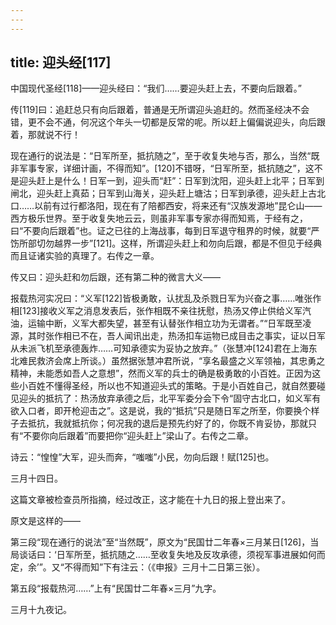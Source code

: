 ```yaml
---
---
---
```

title: 迎头经[117]
---




中国现代圣经[118]——迎头经曰：“我们……要迎头赶上去，不要向后跟着。”

传[119]曰：追赶总只有向后跟着，普通是无所谓迎头追赶的。然而圣经决不会错，更不会不通，何况这个年头一切都是反常的呢。所以赶上偏偏说迎头，向后跟着，那就说不行！

现在通行的说法是：“日军所至，抵抗随之”，至于收复失地与否，那么，当然“既非军事专家，详细计画，不得而知”。[120]不错呀，“日军所至，抵抗随之”，这不是迎头赶上是什么！日军一到，迎头而“赶”：日军到沈阳，迎头赶上北平；日军到闸北，迎头赶上真茹；日军到山海关，迎头赶上塘沽；日军到承德，迎头赶上古北口……以前有过行都洛阳，现在有了陪都西安，将来还有“汉族发源地”昆仑山——西方极乐世界。至于收复失地云云，则虽非军事专家亦得而知焉，于经有之，曰“不要向后跟着”也。证之已往的上海战事，每到日军退守租界的时候，就要“严饬所部切勿越界一步”[121]。这样，所谓迎头赶上和勿向后跟，都是不但见于经典而且证诸实验的真理了。右传之一章。

传又曰：迎头赶和勿后跟，还有第二种的微言大义——

报载热河实况曰：“义军[122]皆极勇敢，认扰乱及杀戮日军为兴奋之事……唯张作相[123]接收义军之消息发表后，张作相既不亲往抚慰，热汤又停止供给义军汽油，运输中断，义军大都失望，甚至有认替张作相立功为无谓者。”“日军既至凌源，其时张作相已不在，吾人闻讯出走，热汤扣车运物已成目击之事实，证以日军从未派飞机至承德轰炸……可知承德实为妥协之放弃。”（张慧冲[124]君在上海东北难民救济会席上所谈。）虽然据张慧冲君所说，“享名最盛之义军领袖，其忠勇之精神，未能悉如吾人之意想”，然而义军的兵士的确是极勇敢的小百姓。正因为这些小百姓不懂得圣经，所以也不知道迎头式的策略。于是小百姓自己，就自然要碰见迎头的抵抗了：热汤放弃承德之后，北平军委分会下令“固守古北口，如义军有欲入口者，即开枪迎击之”。这是说，我的“抵抗”只是随日军之所至，你要换个样子去抵抗，我就抵抗你；何况我的退后是预先约好了的，你既不肯妥协，那就只有“不要你向后跟着”而要把你“迎头赶上”梁山了。右传之二章。

诗云：“惶惶”大军，迎头而奔，“嗤嗤”小民，勿向后跟！赋[125]也。

三月十四日。

这篇文章被检查员所指摘，经过改正，这才能在十九日的报上登出来了。

原文是这样的——

第三段“现在通行的说法”至“当然既”，原文为“民国廿二年春×三月某日[126]，当局谈话曰：‘日军所至，抵抗随之……至收复失地及反攻承德，须视军事进展如何而定，余’”。又“不得而知”下有注云：（《申报》三月十二日第三张）。

第五段“报载热河……”上有“民国廿二年春×三月”九字。

三月十九夜记。